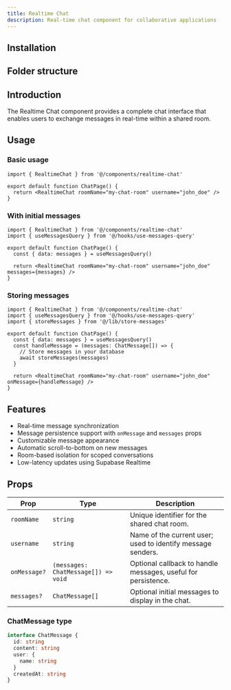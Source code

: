 ```yaml
---
title: Realtime Chat
description: Real-time chat component for collaborative applications
---
```


<div className="flex flex-row -space-x-px w-full">
  <BlockPreview name="realtime-chat-demo" isPair />
  <BlockPreview name="realtime-chat-demo" isPair />
</div>

## Installation

<BlockItem
  name="realtime-chat-nextjs"
  description="Renders a real-time chat interface for users in a shared room."
/>

## Folder structure

<RegistryBlock itemName="realtime-chat-nextjs" />

## Introduction

The Realtime Chat component provides a complete chat interface that enables users to exchange messages in real-time within a shared room.

## Usage

### Basic usage

```tsx
import { RealtimeChat } from '@/components/realtime-chat'

export default function ChatPage() {
  return <RealtimeChat roomName="my-chat-room" username="john_doe" />
}
```

### With initial messages

```tsx
import { RealtimeChat } from '@/components/realtime-chat'
import { useMessagesQuery } from '@/hooks/use-messages-query'

export default function ChatPage() {
  const { data: messages } = useMessagesQuery()

  return <RealtimeChat roomName="my-chat-room" username="john_doe" messages={messages} />
}
```

### Storing messages

```tsx
import { RealtimeChat } from '@/components/realtime-chat'
import { useMessagesQuery } from '@/hooks/use-messages-query'
import { storeMessages } from '@/lib/store-messages'

export default function ChatPage() {
  const { data: messages } = useMessagesQuery()
  const handleMessage = (messages: ChatMessage[]) => {
    // Store messages in your database
    await storeMessages(messages)
  }

  return <RealtimeChat roomName="my-chat-room" username="john_doe" onMessage={handleMessage} />
}
```

## Features

- Real-time message synchronization
- Message persistence support with `onMessage` and `messages` props
- Customizable message appearance
- Automatic scroll-to-bottom on new messages
- Room-based isolation for scoped conversations
- Low-latency updates using Supabase Realtime

## Props

| Prop         | Type                                | Description                                                   |
| ------------ | ----------------------------------- | ------------------------------------------------------------- |
| `roomName`   | `string`                            | Unique identifier for the shared chat room.                   |
| `username`   | `string`                            | Name of the current user; used to identify message senders.   |
| `onMessage?` | `(messages: ChatMessage[]) => void` | Optional callback to handle messages, useful for persistence. |
| `messages?`  | `ChatMessage[]`                     | Optional initial messages to display in the chat.             |

### ChatMessage type

```typescript
interface ChatMessage {
  id: string
  content: string
  user: {
    name: string
  }
  createdAt: string
}
```
